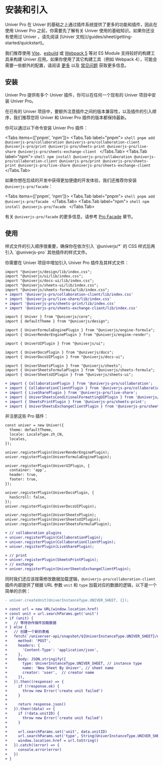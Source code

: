 
# 安装和引入

<Callout type="info" emoji="ℹ️">
  Univer Pro 在 Univer 的基础之上通过插件系统提供了更多的功能和插件，因此在使用 Univer Pro 之前，你需要先了解有关 Univer 使用的基础知识。如果你还没有使用过 Univer ，请先阅读 [Univer 文档](/guides/sheet/getting-started/quickstart)。
</Callout>

我们推荐使用 [Vite](https://vitejs.dev/)、[esbuild](https://esbuild.github.io/) 或 [Webpack 5](https://webpack.js.org/) 等对 ES Module 支持较好的构建工具来构建 Univer 应用。如果你使用了其它构建工具（例如 Webpack 4），可能会需要一些额外的配置，请阅读 [更多](/guides/sheet/getting-started/quickstart/#更多) 以及 [常见问题](/guides/sheet/troubleshooting) 获取更多信息。

## 安装

Univer Pro 提供有多个 Univer 插件，你可以在任何一个现有的 Univer 项目中安装 Univer Pro。

在已有的 Univer 项目中，要额外注意插件之间的版本兼容性，以及插件的引入顺序，我们推荐您将 Univer 和 Univer Pro 插件的版本都保持最新。

你可以通过以下命令安装 Univer Pro 插件：

<Tabs items={['pnpm', 'npm']}>
  <Tabs.Tab label="pnpm">
    ```shell
    pnpm add @univerjs-pro/collaboration @univerjs-pro/collaboration-client @univerjs-pro/print @univerjs-pro/sheets-print @univerjs-pro/live-share @univerjs-pro/sheets-exchange-client
    ```
  </Tabs.Tab>
  <Tabs.Tab label="npm">
    ```shell
    npm install @univerjs-pro/collaboration @univerjs-pro/collaboration-client @univerjs-pro/print @univerjs-pro/sheets-print @univerjs-pro/live-share @univerjs-pro/sheets-exchange-client
    ```
  </Tabs.Tab>
</Tabs>

如果你想在后续的开发中获得更加便捷的开发体验，我们还推荐你安装 `@univerjs-pro/facade`：

<Tabs items={['pnpm', 'npm']}>
  <Tabs.Tab label="pnpm">
    ```shell
    pnpm add @univerjs-pro/facade
    ```
  </Tabs.Tab>
  <Tabs.Tab label="npm">
    ```shell
    npm install @univerjs-pro/facade
    ```
  </Tabs.Tab>
</Tabs>

有关 `@univerjs-pro/facade` 的更多信息，请参考 [Pro Facade](/pro/guides/sheet/facade/facade) 章节。

## 使用

<Callout type="info" emoji="ℹ️">
  样式文件的引入顺序很重要，确保你在依次引入 `@univerjs/*` 的 CSS 样式后再引入 `@univerjs-pro` 其他插件的样式文件。
</Callout>

你需要在 Univer 项目中增加引入 Univer Pro 插件及其样式文件：

```diff
import "@univerjs/design/lib/index.css";
import "@univerjs/ui/lib/index.css";
import "@univerjs/docs-ui/lib/index.css";
import "@univerjs/sheets-ui/lib/index.css";
import "@univerjs/sheets-formula/lib/index.css";
+ import '@univerjs-pro/collaboration-client/lib/index.css'
+ import '@univerjs-pro/live-share/lib/index.css'
+ import '@univerjs-pro/sheets-print/lib/index.css'
+ import '@univerjs-pro/sheets-exchange-client/lib/index.css'

import { Univer } from "@univerjs/core";
import { defaultTheme } from "@univerjs/design";

import { UniverFormulaEnginePlugin } from "@univerjs/engine-formula";
import { UniverRenderEnginePlugin } from "@univerjs/engine-render";

import { UniverUIPlugin } from "@univerjs/ui";

import { UniverDocsPlugin } from "@univerjs/docs";
import { UniverDocsUIPlugin } from "@univerjs/docs-ui";

import { UniverSheetsPlugin } from "@univerjs/sheets";
import { UniverSheetsFormulaPlugin } from "@univerjs/sheets-formula";
import { UniverSheetsUIPlugin } from "@univerjs/sheets-ui";

+ import { CollaborationPlugin } from '@univerjs-pro/collaboration';
+ import { CollaborationClientPlugin } from '@univerjs-pro/collaboration-client';
+ import { LiveSharePlugin } from '@univerjs-pro/live-share';
+ import { UniverSheetsConditionalFormattingUIPlugin } from '@univerjs/sheets-conditional-formatting-ui';
+ import { SheetsPrintPlugin } from '@univerjs-pro/sheets-print';
+ import { UniverSheetsExchangeClientPlugin } from '@univerjs-pro/sheets-exchange-client';
```

并注册这些 Pro 插件：

```diff
const univer = new Univer({
  theme: defaultTheme,
  locale: LocaleType.zh_CN,
  locales,
});

univer.registerPlugin(UniverRenderEnginePlugin);
univer.registerPlugin(UniverFormulaEnginePlugin);

univer.registerPlugin(UniverUIPlugin, {
  container: 'app',
  header: true,
  footer: true,
});

univer.registerPlugin(UniverDocsPlugin, {
  hasScroll: false,
});
univer.registerPlugin(UniverDocsUIPlugin);

univer.registerPlugin(UniverSheetsPlugin);
univer.registerPlugin(UniverSheetsUIPlugin);
univer.registerPlugin(UniverSheetsFormulaPlugin);

+ // collaboration plugins
+ univer.registerPlugin(CollaborationPlugin);
+ univer.registerPlugin(CollaborationClientPlugin);
+ univer.registerPlugin(LiveSharePlugin);

+ // print
+ univer.registerPlugin(SheetsPrintPlugin);
+ // exchange
+ univer.registerPlugin(UniverSheetsExchangeClientPlugin);
```

同时我们还应该按需修改数据加载逻辑，`@univerjs-pro/collaboration-client` 插件内部提供了根据 URL 参数 `unit` 和 `type` 加载对应的数据的逻辑，以下是一个简单的示例：

```diff
- univer.createUnit(UniverInstanceType.UNIVER_SHEET, {});

+ const url = new URL(window.location.href)
+ const unit = url.searchParams.get('unit')
+ if (unit) {
+   // 等待协作插件加载数据
+ } else {
+   // 创建一个新的表格
+   fetch(`/universer-api/snapshot/${UniverInstanceType.UNIVER_SHEET}/unit/-/create`, {
+     method: 'POST',
+     headers: {
+       'Content-Type': 'application/json',
+     },
+     body: JSON.stringify({
+       type: UniverInstanceType.UNIVER_SHEET, // instance type
+       name: 'New Sheet By Univer', // sheet name
+       creator: 'user',  // creator name
+     }),
+   }).then((response) => {
+     if (!response.ok) {
+       throw new Error('create unit failed')
+     }
+
+     return response.json()
+   }).then((data) => {
+     if (!data.unitID) {
+       throw new Error('create unit failed')
+     }
+
+     url.searchParams.set('unit', data.unitID)
+     url.searchParams.set('type', String(UniverInstanceType.UNIVER_SHEET))
+     window.location.href = url.toString()
+   }).catch((error) => {
+     console.error(error)
+   })
+ }
```

